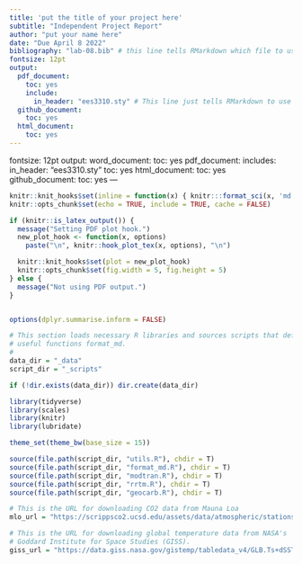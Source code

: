 ```yaml
---
title: 'put the title of your project here'
subtitle: "Independent Project Report"
author: "put your name here"
date: "Due April 8 2022"
bibliography: "lab-08.bib" # this line tells RMarkdown which file to use for the bibliography
fontsize: 12pt
output: 
  pdf_document:
    toc: yes
    include:
      in_header: "ees3310.sty" # This line just tells RMarkdown to use a style file to format the PDF file with Times Roman font.
  github_document:
    toc: yes
  html_document:
    toc: yes
---
```

fontsize: 12pt
output: 
  word_document:
    toc: yes
  pdf_document:
    includes:
      in_header: "ees3310.sty"
    toc: yes
  html_document:
    toc: yes
  github_document:
    toc: yes
---
```r
knitr::knit_hooks$set(inline = function(x) { knitr:::format_sci(x, 'md')})
knitr::opts_chunk$set(echo = TRUE, include = TRUE, cache = FALSE)

if (knitr::is_latex_output()) {
  message("Setting PDF plot hook.")
  new_plot_hook <- function(x, options)
    paste("\n", knitr::hook_plot_tex(x, options), "\n")

  knitr::knit_hooks$set(plot = new_plot_hook)
  knitr::opts_chunk$set(fig.width = 5, fig.height = 5)
} else {
  message("Not using PDF output.")
}


options(dplyr.summarise.inform = FALSE)

# This section loads necessary R libraries and sources scripts that define
# useful functions format_md.
#
data_dir = "_data"
script_dir = "_scripts"

if (!dir.exists(data_dir)) dir.create(data_dir)

library(tidyverse)
library(scales)
library(knitr)
library(lubridate)

theme_set(theme_bw(base_size = 15))

source(file.path(script_dir, "utils.R"), chdir = T)
source(file.path(script_dir, "format_md.R"), chdir = T)
source(file.path(script_dir, "modtran.R"), chdir = T)
source(file.path(script_dir, "rrtm.R"), chdir = T)
source(file.path(script_dir, "geocarb.R"), chdir = T)

# This is the URL for downloading CO2 data from Mauna Loa
mlo_url = "https://scrippsco2.ucsd.edu/assets/data/atmospheric/stations/in_situ_co2/monthly/monthly_in_situ_co2_mlo.csv"

# This is the URL for downloading global temperature data from NASA's
# Goddard Institute for Space Studies (GISS).
giss_url = "https://data.giss.nasa.gov/gistemp/tabledata_v4/GLB.Ts+dSST.csv"

```
